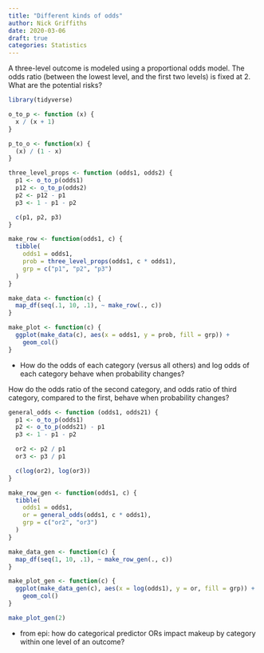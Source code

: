 ```yaml
---
title: "Different kinds of odds"
author: Nick Griffiths
date: 2020-03-06
draft: true
categories: Statistics
---
```


A three-level outcome is modeled using a proportional odds model. The odds ratio (between the lowest level, and the first two levels) is fixed at 2. What are the potential risks?

```r
library(tidyverse)

o_to_p <- function (x) {
  x / (x + 1)
}

p_to_o <- function(x) {
  (x) / (1 - x)
}

three_level_props <- function (odds1, odds2) {
  p1 <- o_to_p(odds1)
  p12 <- o_to_p(odds2)
  p2 <- p12 - p1
  p3 <- 1 - p1 - p2

  c(p1, p2, p3)
}

make_row <- function(odds1, c) {
  tibble(
    odds1 = odds1,
    prob = three_level_props(odds1, c * odds1),
    grp = c("p1", "p2", "p3")
  )
}

make_data <- function(c) {
  map_df(seq(.1, 10, .1), ~ make_row(., c))
}

make_plot <- function(c) {
  ggplot(make_data(c), aes(x = odds1, y = prob, fill = grp)) +
    geom_col()
}
```

- How do the odds of each category (versus all others) and log odds of each category behave when probability changes?


How do the odds ratio of the second category, and odds ratio of third category, compared to the first, behave when probability changes?

```r
general_odds <- function (odds1, odds21) {
  p1 <- o_to_p(odds1)
  p2 <- o_to_p(odds21) - p1
  p3 <- 1 - p1 - p2

  or2 <- p2 / p1
  or3 <- p3 / p1

  c(log(or2), log(or3))
}

make_row_gen <- function(odds1, c) {
  tibble(
    odds1 = odds1,
    or = general_odds(odds1, c * odds1),
    grp = c("or2", "or3")
  )
}

make_data_gen <- function(c) {
  map_df(seq(1, 10, .1), ~ make_row_gen(., c))
}

make_plot_gen <- function(c) {
  ggplot(make_data_gen(c), aes(x = log(odds1), y = or, fill = grp)) +
    geom_col()
}

make_plot_gen(2)
```

- from epi: how do categorical predictor ORs impact makeup by category within one level of an outcome?
